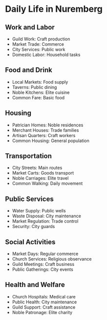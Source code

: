 = Daily Life in Nuremberg =

== Work and Labor ==
* Guild Work: Craft production
* Market Trade: Commerce
* City Services: Public work
* Domestic Labor: Household tasks

== Food and Drink ==
* Local Markets: Food supply
* Taverns: Public dining
* Noble Kitchens: Elite cuisine
* Common Fare: Basic food

== Housing ==
* Patrician Homes: Noble residences
* Merchant Houses: Trade families
* Artisan Quarters: Craft workers
* Common Housing: General population

== Transportation ==
* City Streets: Main routes
* Market Carts: Goods transport
* Noble Carriages: Elite travel
* Common Walking: Daily movement

== Public Services ==
* Water Supply: Public wells
* Waste Disposal: City maintenance
* Market Regulation: Trade control
* Security: City guards

== Social Activities ==
* Market Days: Regular commerce
* Church Services: Religious observance
* Guild Meetings: Craft business
* Public Gatherings: City events

== Health and Welfare ==
* Church Hospitals: Medical care
* Public Health: City maintenance
* Guild Support: Craft assistance
* Noble Patronage: Elite charity 